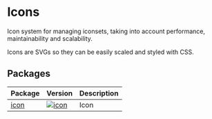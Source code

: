 
<Meta title="Icons/Intro" />

# Icons

Icon system for managing iconsets, taking into account performance, maintainability and scalability.

Icons are SVGs so they can be easily scaled and styled with CSS.

## Packages

| Package                                       | Version                                                                                          | Description |
| --------------------------------------------- | ------------------------------------------------------------------------------------------------ | ----------- |
| [icon](?path=/docs/icons-icon--default-story) | [![icon](https://img.shields.io/npm/v/@lion/icon.svg)](https://www.npmjs.com/package/@lion/icon) | Icon        |
